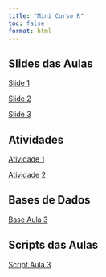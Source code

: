 ```yaml
---
title: "Mini Curso R"
toc: false
format: html
---
```


## Slides das Aulas

[Slide 1](Aula_1.qmd)

[Slide 2](Aula_2.qmd)

[Slide 3](Aula_3.qmd)

## Atividades

[Atividade 1](https://drive.google.com/file/d/12DmdNRtgxOzc5e-17CrCrBIXeh7hbDyy/view?usp=sharing)

[Atividade 2](https://drive.google.com/file/d/1mQx908kDQ5uDWuMRF6pMugFWZQ6Nx86Z/view?usp=sharing)

## Bases de Dados

[Base Aula 3](https://drive.google.com/file/d/1ioh-klEamGtay_X6L4RMaVSARBuflyfX/view?usp=sharing)

## Scripts das Aulas

[Script Aula 3](https://drive.google.com/file/d/1jXPKTJp_pB2U9VFE0BimXmyK26N0CbSz/view?usp=sharing)
